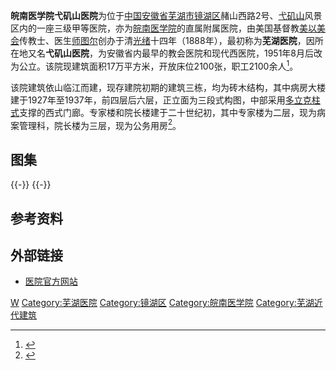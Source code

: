 {{文物保护单位
| 级别 = 省级
| 省区市 = 安徽省
| 图片 = 
| 名称 = 老芜湖医院旧址
| 编号 = 6-141
| 分类 = 近现代重要史迹及代表性建筑
| 时代 = 1924年
| 所在 = 镜湖区赭山西路2号
| 登录 = 2012年7月
}} 
'''皖南医学院弋矶山医院'''为位于[[中国|中国]][[安徽省|安徽省]][[芜湖市|芜湖市]][[镜湖区|镜湖区]]赭山西路2号、[[弋矶山|弋矶山]]风景区内的一座三级甲等医院，亦为[[皖南医学院|皖南医学院]]的直属附属医院，由美国基督教[[美以美会|美以美会]]传教士、医生[[师图尔|师图尔]]创办于清[[光绪|光绪]]十四年（1888年），最初称为'''芜湖医院'''，因所在地又名'''弋矶山医院'''，为安徽省内最早的教会医院和现代西医院，1951年8月后改为公立。该院现建筑面积17万平方米，开放床位2100张，职工2100余人<ref>{{cite web|url=http://www.yjsyy.com/SortHtml/1/418174525.html|title=《医院简介》|accessdate=2012-07-14|work=|publisher=皖南医学院弋矶山医院网|archiveurl=https://web.archive.org/web/20120718032509/http://www.yjsyy.com/SortHtml/1/418174525.html|archivedate=2012-07-18|deadurl=yes}}</ref>。

该院建筑依山临江而建，现存建院初期的建筑三栋，均为砖木结构，其中病房大楼建于1927年至1937年，前四层后六层，正立面为三段式构图，中部采用[[多立克柱式|多立克柱式]]支撑的西式门廊。专家楼和院长楼建于二十世纪初，其中专家楼为二层，现为病案管理科，院长楼为三层，现为公务用房<ref>{{cite web|url=http://cul.anhuinews.com/system/2010/11/26/003499444_01.shtml|title=《发现芜湖洋楼》|accessdate=2012-07-14|work=|publisher=中安在线|archive-url=https://web.archive.org/web/20131212153148/http://cul.anhuinews.com/system/2010/11/26/003499444_01.shtml|archive-date=2013-12-12|dead-url=yes}}</ref>。

==图集==
{{multiple image
| align  = left
| image1 = Yi Ji shan Hospital in Wuhu 05 2012-05.JPG
| width1 = 260
| caption1 = 病房大楼全景
| image2 = Yi Ji shan Hospital in Wuhu 01 2012-05.JPG
| width2 = 146
| caption2 = 病房大楼前的白求恩像
| image3 = Yi Ji shan Hospital in Wuhu 06 2012-05.JPG
| width3 = 146
| caption3 = 病房大楼门廊
| image4 = Yi Ji shan Hospital in Wuhu 02 2012-05.JPG
| width4 = 260
| caption4 = 病房大楼窗墙细部}}
{{-}}
{{multiple image
| align  = left
| image1 = Yi Ji shan Hospital in Wuhu 07 2012-05.JPG
| width1 = 260
| caption1 = 专家楼
| image2 = Yi Ji shan Hospital in Wuhu 08 2012-05.JPG
| width2 = 146
| caption2 = 专家楼外廊及栏杆细节
| image3 = Yi Ji shan Hospital in Wuhu 04 2012-05.JPG
| width3 = 260
| caption3 = 院长楼
| image4 = Yi Ji shan Hospital in Wuhu 10 2012-05.JPG
| width4 = 146
| caption4 = 院长楼}}
{{-}}
==参考资料==
{{reflist|2}}
==外部链接==
*[http://www.yjsyy.com/web/index.aspx 医院官方网站] {{Wayback|url=http://www.yjsyy.com/web/index.aspx |date=20130421081537 }}
{{reflist|2}}
{{Commons category|Yijishan Hospital}}
{{安徽省三级甲等医院}}
{{芜湖市境内的安徽省文物保护单位}}
{{DEFAULTSORT:W}}
[[Category:安徽三级甲等医院|W]]
[[Category:芜湖医院|Category:芜湖医院]]
[[Category:镜湖区|Category:镜湖区]]
[[Category:皖南医学院|Category:皖南医学院]]
[[Category:芜湖近代建筑|Category:芜湖近代建筑]]